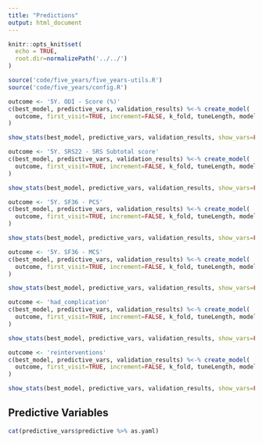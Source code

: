 ```yaml
---
title: "Predictions"
output: html_document
---
```


  
```r
knitr::opts_knit$set(
  echo = TRUE, 
  root.dir=normalizePath('../../')
)
```

```r
source('code/five_years/five_years-utils.R')
source('code/five_years/config.R')
```


```r
outcome <- '5Y. ODI - Score (%)'
c(best_model, predictive_vars, validation_results) %<-% create_model(
  outcome, first_visit=TRUE, increment=FALSE, k_fold, tuneLength, models
)
```

```r
show_stats(best_model, predictive_vars, validation_results, show_vars=FALSE)
```

```r
outcome <- '5Y. SRS22 - SRS Subtotal score'
c(best_model, predictive_vars, validation_results) %<-% create_model(
  outcome, first_visit=TRUE, increment=FALSE, k_fold, tuneLength, models
)
```

```r
show_stats(best_model, predictive_vars, validation_results, show_vars=FALSE)
```

```r
outcome <- '5Y. SF36 - PCS'
c(best_model, predictive_vars, validation_results) %<-% create_model(
  outcome, first_visit=TRUE, increment=FALSE, k_fold, tuneLength, models
)
```

```r
show_stats(best_model, predictive_vars, validation_results, show_vars=FALSE)
```

```r
outcome <- '5Y. SF36 - MCS'
c(best_model, predictive_vars, validation_results) %<-% create_model(
  outcome, first_visit=TRUE, increment=FALSE, k_fold, tuneLength, models
)
```

```r
show_stats(best_model, predictive_vars, validation_results, show_vars=FALSE)
```


```r
outcome <- 'had_complication'
c(best_model, predictive_vars, validation_results) %<-% create_model(
  outcome, first_visit=TRUE, increment=FALSE, k_fold, tuneLength, models
)
```

```r
show_stats(best_model, predictive_vars, validation_results, show_vars=FALSE)
```



```r
outcome <- 'reinterventions'
c(best_model, predictive_vars, validation_results) %<-% create_model(
  outcome, first_visit=TRUE, increment=FALSE, k_fold, tuneLength, models
)
```

```r
show_stats(best_model, predictive_vars, validation_results, show_vars=FALSE)
```



## Predictive Variables
```r
cat(predictive_vars$predictive %>% as.yaml)
```

